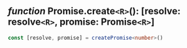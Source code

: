 ## *function* Promise.create`<R>`(): [resolve: resolve`<R>`, promise: Promise`<R>`]

```ts
const [resolve, promise] = createPromise<number>()
```
